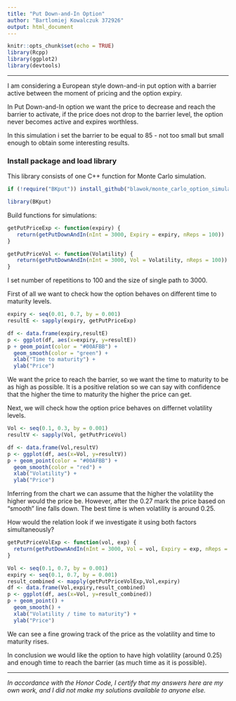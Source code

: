 ```yaml
---
title: "Put Down-and-In Option"
author: "Bartlomiej Kowalczuk 372926"
output: html_document
---
```


```r
knitr::opts_chunk$set(echo = TRUE)
library(Rcpp)
library(ggplot2)
library(devtools)
```

***

I am considering a European style down-and-in put option with a barrier active between the moment of pricing and the option expiry.

In Put Down-and-In option we want the price to decrease and reach the barrier to activate, if the price does not drop to the barrier level, the option never becomes active and expires worthless. 

In this simulation i set the barrier to be equal to 85 - not too small but small enough to obtain some interesting results.

### Install package and load library
This library consists of one C++ function for Monte Carlo simulation.

```r
if (!require("BKput")) install_github("blawok/monte_carlo_option_simulation", subdir="BKput")

library(BKput)

```

Build functions for simulations:

```r
getPutPriceExp <- function(expiry) {
   return(getPutDownAndIn(nInt = 3000, Expiry = expiry, nReps = 100))
}

getPutPriceVol <- function(Volatility) {
   return(getPutDownAndIn(nInt = 3000, Vol = Volatility, nReps = 100))
}

```

I set number of repetitions to 100 and the size of single path to 3000.

First of all we want to check how the option behaves on different time to maturity levels.

```r
expiry <- seq(0.01, 0.7, by = 0.001)
resultE <- sapply(expiry, getPutPriceExp)

df <- data.frame(expiry,resultE)
p <- ggplot(df, aes(x=expiry, y=resultE))
p + geom_point(color = "#00AFBB") +
  geom_smooth(color = "green") +
  xlab("Time to maturity") +
  ylab("Price") 

```

We want the price to reach the barrier, so we want the time to maturity to be as high as possible. It is a positive relation so we can say with confidence that the higher the time to maturity the higher the price can get. 

Next, we will check how the option price behaves on differnet volatility levels.

```r
Vol <- seq(0.1, 0.3, by = 0.001)
resultV <- sapply(Vol, getPutPriceVol)

df <- data.frame(Vol,resultV)
p <- ggplot(df, aes(x=Vol, y=resultV))
p + geom_point(color = "#00AFBB") +
  geom_smooth(color = "red") +
  xlab("Volatility") +
  ylab("Price")  

```

Inferring from the chart we can assume that the higher the volatility the higher would the price be. However, after the 0.27 mark the price based on "smooth" line falls down. The best time is when volatility is around 0.25.

How would the relation look if we investigate it using both factors simultaneously?

```r
getPutPriceVolExp <- function(vol, exp) {
  return(getPutDownAndIn(nInt = 3000, Vol = vol, Expiry = exp, nReps = 100))
}

Vol <- seq(0.1, 0.7, by = 0.001)
expiry <- seq(0.1, 0.7, by = 0.001)
result_combined <- mapply(getPutPriceVolExp,Vol,expiry)
df <- data.frame(Vol,expiry,result_combined)
p <- ggplot(df, aes(x=Vol, y=result_combined))
p + geom_point() +
  geom_smooth() +
  xlab("Volatility / time to maturity") +
  ylab("Price")  

```

We can see a fine growing track of the price as the volatility and time to maturity rises.

In conclusion we would like the option to have high volatility (around 0.25) and enough time to reach the barrier (as much time as it is possible).

***

*In accordance with the Honor Code, I certify that my answers here are my own work, and I did not make my solutions available to anyone else.*
